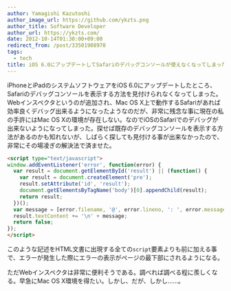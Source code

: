 ```yaml
---
author: Yamagishi Kazutoshi
author_image_url: https://github.com/ykzts.png
author_title: Software Developer
author_url: https://ykzts.com/
date: 2012-10-14T01:30:00+09:00
redirect_from: /post/33501908970
tags:
  - tech
title: iOS 6.0にアップデートしてSafariのデバッグコンソールが使えなくなってしまったので代替方法を考えた
---
```


iPhoneとiPadのシステムソフトウェアをiOS 6.0にアップデートしたところ、Safariのデバッグコンソールを表示する方法を見付けられなくなってしまった。Webインスペクタというのが追加され、Mac OS X上で動作するSafariがあれば効率良くデバッグ出来るようになったようなのだが、非常に残念な事に現在の私の手許にはMac OS Xの環境が存在しない。なのでiOSのSafariでのデバッグが出来ないようになってしまった。探せば既存のデバッグコンソールを表示する方法があるのかも知れないが、しばらく探しても見付ける事が出来なかったので、非常にその場凌ぎの解決法で済ませた。

<!--truncate-->

```html
<script type="text/javascript">
window.addEventListener('error', function(error) {
  var result = document.getElementById('result') || (function() {
    var result = document.createElement('pre');
    result.setAttribute('id', 'result');
    document.getElementsByTagName('body')[0].appendChild(result);
    return result;
  })();
  var message = [error.filename, '@', error.lineno, ': ', error.message].join('');
  result.textContent += '\n' + message;
  return false;
});
</script>
```

このような記述をHTML文書に出現する全ての`script`要素よりも前に加える事で、エラーが発生した際にエラーの表示がページの最下部にされるようになる。

ただWebインスペクタは非常に便利そうである。調べれば調べる程に羨しくなる。早急にMac OS X環境を得たい。しかし、だが、しかし……。

